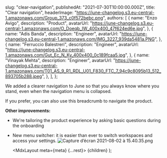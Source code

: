 
  slug: "clear-navigation",
  publishedAt: "2021-07-30T10:00:00.000Z",
  title: "Clear navigation",
  headerImage:
    "https://june-changelog.s3.eu-central-1.amazonaws.com/Group_373_c0f572bebc.png",
  authors: [
    {
      name: "Enzo Avigo",
      description: "Product",
      avatarUrl:
        "https://june-changelog.s3.eu-central-1.amazonaws.com/O_Doeqb_IW_400x400_47f624ed6e.jpg",
    },
    {
      name: "Adis Banda",
      description: "Engineer",
      avatarUrl:
        "https://june-changelog.s3.eu-central-1.amazonaws.com/IMG_3227_939da5481a.PNG",
    },
    {
      name: "Ferruccio Balestreri",
      description: "Engineer",
      avatarUrl:
        "https://june-changelog.s3.eu-central-1.amazonaws.com/Gut_Ec_N_Ky_400x400_0c189fcaa5.jpg",
    },
    {
      name: "Vinayak Mehta",
      description: "Engineer",
      avatarUrl:
        "https://june-changelog.s3.eu-central-1.amazonaws.com/T01_AS_9_R1_RDL_U01_F830_FTC_7_94c9c8095b13_512_893705b288.jpeg",
    },
  ],
};

We added a clearer navigation to June so that you always know where you stand, even when the navigation menu is collapsed.

If you prefer, you can also use this breadcrumb to navigate the product.

**Other improvements:**

- We're tailoring the product experience by asking basic questions during the onboarding
- New menu switcher: it is easier than ever to switch workspaces and access your settings.
  ![Capture d’écran 2021-08-02 à 15.40.35.png](https://june-changelog.s3.eu-central-1.amazonaws.com/Capture_d_ecran_2021_08_02_a_15_40_35_78894d50ab.png)

  <MdxLayout meta={meta} {...rest}>
    {children}
  </MdxLayout>
);
